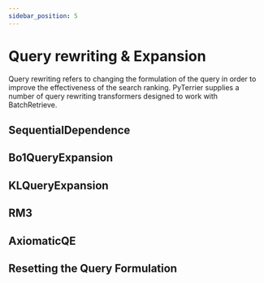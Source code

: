 ```yaml
---
sidebar_position: 5
---
```



# Query rewriting & Expansion

Query rewriting refers to changing the formulation of the query in order to improve the effectiveness of the search ranking. 
PyTerrier supplies a number of query rewriting transformers designed to work with BatchRetrieve.

## SequentialDependence

<InteractiveFeature 
    apiUrl='http://localhost:8080/rewrite/sequential-dependence'
/>

## Bo1QueryExpansion

<InteractiveFeature  
    apiUrl='http://localhost:8080/rewrite/bo1'
/>

## KLQueryExpansion

<InteractiveFeature  
    apiUrl='http://localhost:8080/rewrite/kl'
/>

## RM3

<InteractiveFeature 
    apiUrl='http://localhost:8080/rewrite/rm3'
/>

## AxiomaticQE

<InteractiveFeature 
    apiUrl='http://localhost:8080/rewrite/axiomatic'
/>

## Resetting the Query Formulation

<InteractiveFeature 
    apiUrl='http://localhost:8080/rewrite/reset'
/>